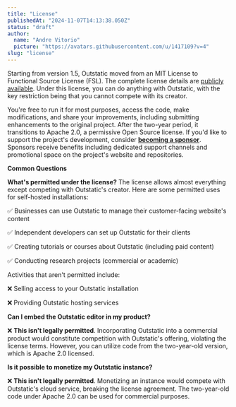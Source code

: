 ```yaml
---
title: "License"
publishedAt: "2024-11-07T14:13:38.050Z"
status: "draft"
author:
  name: "Andre Vitorio"
  picture: "https://avatars.githubusercontent.com/u/1417109?v=4"
slug: "license"
---
```


Starting from version 1.5, Outstatic moved from an MIT License to Functional Source License (FSL). The complete license details are [publicly available](https://raw.githubusercontent.com/avitorio/outstatic/refs/heads/canary/license.md). Under this license, you can do anything with Outstatic, with the key restriction being that you cannot compete with its creator. 

You're free to run it for most purposes, access the code, make modifications, and share your improvements, including submitting enhancements to the original project. After the two-year period, it transitions to Apache 2.0, a permissive Open Source license. If you'd like to support the project's development, consider [**becoming a sponsor**](https://github.com/sponsors/avitorio). Sponsors receive benefits including dedicated support channels and promotional space on the project's website and repositories.

**Common Questions**

**What's permitted under the license?** The license allows almost everything except competing with Outstatic's creator. Here are some permitted uses for self-hosted installations:

✅ Businesses can use Outstatic to manage their customer-facing website's content

✅ Independent developers can set up Outstatic for their clients 

✅ Creating tutorials or courses about Outstatic (including paid content)

✅ Conducting research projects (commercial or academic)

Activities that aren't permitted include:

❌ Selling access to your Outstatic installation 

❌ Providing Outstatic hosting services

**Can I embed the Outstatic editor in my product?** 

❌ **This isn't legally permitted**. Incorporating Outstatic into a commercial product would constitute competition with Outstatic's offering, violating the license terms. However, you can utilize code from the two-year-old version, which is Apache 2.0 licensed.

**Is it possible to monetize my Outstatic instance?** 

❌ **This isn't legally permitted**. Monetizing an instance would compete with Outstatic's cloud service, breaking the license agreement. The two-year-old code under Apache 2.0 can be used for commercial purposes.